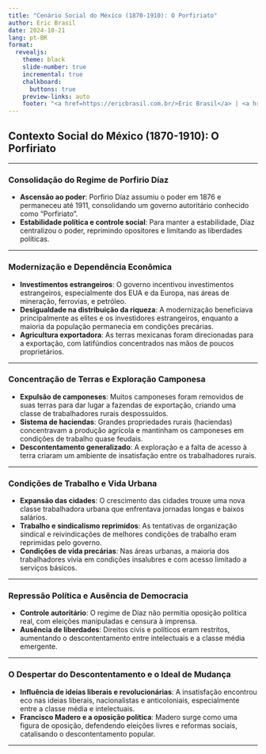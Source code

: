 ```yaml
---
title: "Cenário Social do México (1870-1910): O Porfiriato"
author: Eric Brasil
date: 2024-10-21
lang: pt-BR
format:
  revealjs: 
    theme: black
    slide-number: true
    incremental: true 
    chalkboard: 
      buttons: true
    preview-links: auto
    footer: "<a href=https://ericbrasil.com.br/>Eric Brasil</a> | <a href=https://ericbrasil.com.br/contact/>Entre em contato</a>"
---
```


## Contexto Social do México (1870-1910): O Porfiriato {.center}

---

### **Consolidação do Regime de Porfirio Díaz** {.center}

- **Ascensão ao poder**: Porfirio Díaz assumiu o poder em 1876 e permaneceu até 1911, consolidando um governo autoritário conhecido como "Porfiriato".
- **Estabilidade política e controle social**: Para manter a estabilidade, Díaz centralizou o poder, reprimindo opositores e limitando as liberdades políticas.

---

### **Modernização e Dependência Econômica** {.center}

- **Investimentos estrangeiros**: O governo incentivou investimentos estrangeiros, especialmente dos EUA e da Europa, nas áreas de mineração, ferrovias, e petróleo.
- **Desigualdade na distribuição da riqueza**: A modernização beneficiava principalmente as elites e os investidores estrangeiros, enquanto a maioria da população permanecia em condições precárias.
- **Agricultura exportadora**: As terras mexicanas foram direcionadas para a exportação, com latifúndios concentrados nas mãos de poucos proprietários.

---

### **Concentração de Terras e Exploração Camponesa** {.center}

- **Expulsão de camponeses**: Muitos camponeses foram removidos de suas terras para dar lugar a fazendas de exportação, criando uma classe de trabalhadores rurais despossuídos.
- **Sistema de haciendas**: Grandes propriedades rurais (haciendas) concentravam a produção agrícola e mantinham os camponeses em condições de trabalho quase feudais.
- **Descontentamento generalizado**: A exploração e a falta de acesso à terra criaram um ambiente de insatisfação entre os trabalhadores rurais.

---

### **Condições de Trabalho e Vida Urbana** {.center}

- **Expansão das cidades**: O crescimento das cidades trouxe uma nova classe trabalhadora urbana que enfrentava jornadas longas e baixos salários.
- **Trabalho e sindicalismo reprimidos**: As tentativas de organização sindical e reivindicações de melhores condições de trabalho eram reprimidas pelo governo.
- **Condições de vida precárias**: Nas áreas urbanas, a maioria dos trabalhadores vivia em condições insalubres e com acesso limitado a serviços básicos.

---

### **Repressão Política e Ausência de Democracia** {.center}

- **Controle autoritário**: O regime de Díaz não permitia oposição política real, com eleições manipuladas e censura à imprensa.
- **Ausência de liberdades**: Direitos civis e políticos eram restritos, aumentando o descontentamento entre intelectuais e a classe média emergente.

---

### **O Despertar do Descontentamento e o Ideal de Mudança** {.center}

- **Influência de ideias liberais e revolucionárias**: A insatisfação encontrou eco nas ideias liberais, nacionalistas e anticoloniais, especialmente entre a classe média e intelectuais.
- **Francisco Madero e a oposição política**: Madero surge como uma figura de oposição, defendendo eleições livres e reformas sociais, catalisando o descontentamento popular.

---

